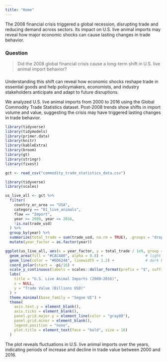 ```yaml
---
title: "Home"
---
```


The 2008 financial crisis triggered a global recession, disrupting trade and reducing demand across sectors. Its impact on U.S. live animal imports may reveal how major economic shocks can cause lasting changes in trade behavior.


### Question


> Did the 2008 global financial crisis cause a long-term shift in U.S. live animal import behavior?

###

Understanding this shift can reveal how economic shocks reshape trade in essential goods and help policymakers, economists, and industry stakeholders anticipate and adapt to future disruptions.

We analyzed U.S. live animal imports from 2000 to 2016 using the Global Commodity Trade Statistics dataset. Post-2008 trends show shifts in import volume and value, suggesting the crisis may have triggered lasting changes in trade behavior.

```r
library(tidyverse)
library(tidymodels)
library(primer.data)
library(knitr)
library(kableExtra)
library(broom)
library(gt)
library(stringr)
library(fixest)

gct <- read_csv("commodity_trade_statistics_data.csv")
```

```r
library(tidyverse)
library(scales)

us_live_all <- gct %>%
  filter(
    country_or_area == "USA",
    category == "01_live_animals",
    flow == "Import",
    year >= 2000, year <= 2016,
    !is.na(trade_usd)
  ) %>%
  group_by(year) %>%
  summarize(total_trade = sum(trade_usd, na.rm = TRUE), .groups = "drop") %>%
  mutate(year_factor = as.factor(year))

ggplot(us_live_all, aes(x = year_factor, y = total_trade / 1e9, group = 1)) +
  geom_area(fill = "#CAC4A0", alpha = 0.8) +                   # light tan fill
  geom_line(color = "#6D624A", linewidth = 1.2) +              # dark brown outline line
  coord_polar(start = -pi/16) +
  scale_y_continuous(labels = scales::dollar_format(prefix = "$", suffix = "B")) +
  labs(
    title = "U.S. Live Animal Imports (2000–2016)",
    x = NULL,
    y = "Trade Value (Billions USD)"
  ) +
  theme_minimal(base_family = "Segoe UI") +
  theme(
    axis.text.y = element_blank(),
    axis.ticks = element_blank(),
    panel.grid.major.y = element_line(color = "gray80"),
    panel.grid.minor = element_blank(),
    legend.position = "none",
    plot.title = element_text(face = "bold", size = 16)
  )

```

The plot reveals fluctuations in U.S. live animal imports over the years, indicating periods of increase and decline in trade value between 2000 and 2016.
